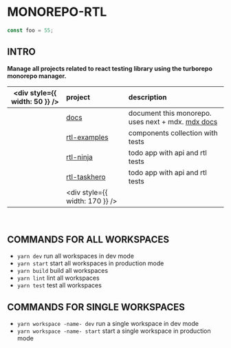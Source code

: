
<Head>
  <title>MONOREPO-RTL</title>
  <script>foo = 55</script>
</Head>

# MONOREPO-RTL

```js
const foo = 55;
```

## INTRO

**Manage all projects related to react testing library using the turborepo monorepo manager.**

| <div style={{ width: 50 }} /> | project                        | description                                                 |
| ----------------------------- | :----------------------------- | :---------------------------------------------------------- |
|                               | [docs]                         | document this monorepo. uses next + mdx. [mdx docs][how-to] |
|                               | [rtl-examples]                 | components collection with tests                            |
|                               | [rtl-ninja]                    | todo app with api and rtl tests                             |
|                               | [rtl-taskhero]                 | todo app with api and rtl tests                             |
|                               | <div style={{ width: 170 }} /> |                                                             |

[docs]: http://localhost:3000
[rtl-examples]: http://localhost:3001
[rtl-ninja]: http://localhost:3002
[rtl-taskhero]: http://localhost:3003
[how-to]: https://stackoverflow.com/questions/71864146/using-remark-and-rehype-plugins-with-mdx-in-next-js-with-next-mdx

<br />

## COMMANDS FOR ALL WORKSPACES

- <Code>yarn dev</Code> run all workspaces in dev mode
- <Code>yarn start</Code> start all workspaces in production mode
- <Code>yarn build</Code> build all workspaces
- <Code>yarn lint</Code> lint all workspaces
- <Code>yarn test</Code> test all workspaces

## COMMANDS FOR SINGLE WORKSPACES

- <Code>yarn workspace -name- dev</Code> run a single workspace in dev mode
- <Code>yarn workspace -name- start</Code> start a single workspace in production mode
